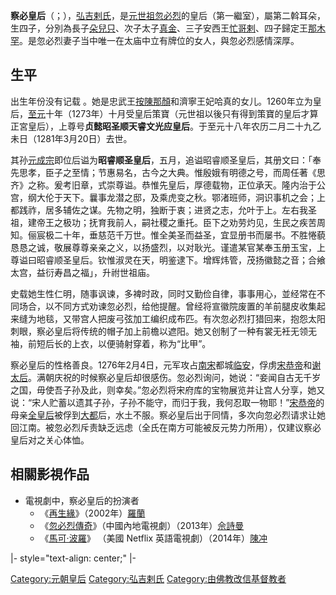 {{東亞女性歷史人物
|名稱=昭睿顺圣皇后弘吉剌氏
|身份=[[元朝|元朝]][[皇后|皇后]]
|畫像=[[File:元世祖后.jpg|250px]]
|說明=
|姓=[[弘吉剌|弘吉剌氏]]
|名=察必
|姓名=
|字=
|官職=
|封爵=
|位號=第二斡耳朵[[皇后|皇后]]
|封號=元妃→贞懿昭圣顺天睿文光应皇后
|御稱號=
|湯沐邑=
|徽號=
|宮號1=
|宮號2=
|神號=
|尊號=
|乳名=
|幼名=
|兒名=
|童名=
|小字=
|號=
|法號=
|院號=
|其他名號=
|出生年=約[[蒙古帝国|蒙古]][[成吉思汗|元太祖]]二十年（1225年）
|出生地=
|婚年=
|逝世年=[[至元_(忽必烈)|至元]]十八年农历二月二十九 <br />{{death date and age|1281|3|20|1225|1|1}}
|逝世地=
|諡號=昭睿顺圣皇后
|墳墓=
|父親=忠武王[[按陳|按陳那顏]]
|嫡母=
|母親=濟寧王妃哈真
|夫=[[忽必烈|元世祖忽必烈]]
|婚姻名份=[[繼室|繼室]]
|夫之父=[[拖雷|拖雷]]
|夫之母=[[唆魯禾帖尼|唆魯禾帖尼]]
|夫之嫡母=
|夫之元配=大皇后[[帖古倫|帖古倫]]弘吉剌氏
|夫之正室=
|夫之繼室=[[南必皇后|南必皇后]]弘吉剌氏
|夫之平妻=[[塔剌海皇后|塔剌海皇后]]（第二斡耳朵）、[[奴罕|奴罕皇后]]（第二斡耳朵）、[[伯要兀真|伯要兀真皇后]]許兀慎氏（第三斡耳朵）、[[阔阔伦皇后|阔阔伦皇后]]（第三斡耳朵）
|夫之側室=[[八八罕|八八罕]]妃子（第四斡耳朵）、[[撒不忽|撒不忽]]妃子（第四斡耳朵）
|兄弟=
|姊妹=
|嫡兄弟=
|嫡姊妹=
|庶兄弟=
|庶姊妹=
|同胞兄弟=
|同胞姊妹=
|異母兄弟=
|異母姊妹=
|異父兄弟=
|異父姊妹=
|繼兄弟=
|繼姊妹=
|子=長子[[朵兒只|朵兒只]]、次子太子[[真金|真金]]、三子安西王[[忙哥剌|忙哥剌]]、四子歸定王[[那木罕|那木罕]]。
|女=
|養子=
|養女=
|繼子=
|繼女=
|注釋=
}}

'''察必皇后'''（{{mong|m=ᠴᠠᠪᠦᠢ|Ppp=Čabui}}；{{bd||約1225年|1281年|3月20日||catIdx=X}}），[[弘吉剌氏|弘吉剌氏]]，是[[忽必烈|元世祖忽必烈]]的皇后（第一繼室），屬第二斡耳朵，生四子，分別為長子[[朵兒只|朵兒只]]、次子太子[[真金|真金]]、三子安西王[[忙哥剌|忙哥剌]]、四子歸定王[[那木罕|那木罕]]。是忽必烈妻子当中唯一在太庙中立有牌位的女人，與忽必烈感情深厚。

== 生平 ==

出生年份没有记载<!-- 生年无具体记载。如果有新的发现，请提供来源。 -->。她是忠武王[[按陳|按陳那顏]]和濟寧王妃哈真的女儿。1260年立为皇后，[[至元_(忽必烈)|至元]]十年（1273年）十月受皇后策寶（元世祖以後只有得到策寶的皇后才算正宮皇后），上尊号'''贞懿昭圣顺天睿文光应皇后'''。于至元十八年农历二月二十九乙未日（1281年3月20日）去世。

其孙[[元成宗|元成宗]]即位后谥为'''昭睿顺圣皇后'''，五月，追谥昭睿顺圣皇后，其册文曰：「奉先思孝，臣子之至情；节惠易名，古今之大典。惟殷娥有明德之号，而周任著《思齐》之称。爰考旧章，式崇尊谥。恭惟先皇后，厚德载物，正位承天。隆内治于公宫，纲大伦于天下。曩事龙潜之邸，及乘虎变之秋。鄂渚班师，洞识事机之会；上都践祚，居多辅佐之谋。先物之明，独断于衷；进贤之志，允叶于上。左右我圣祖，建帝王之极功；抚育我前人，嗣社稷之重托。臣下之劝劳灼见，生民之疾苦周知。俪宸极二十年，垂慈范千万世。惟全美圣而益圣，宜显册书而屡书。不胜惓藐恳恳之诚，敬展尊尊亲亲之义，以扬盛烈，以对耿光。谨遣某官某奉玉册玉宝，上尊谥曰昭睿顺圣皇后。钦惟淑灵在天，明鉴逮下。增辉炜管，茂扬徽懿之音；合飨太宫，益衍寿昌之福」，升祔世祖庙。

史载她生性仁明，随事讽谏，多裨时政，同时又勤俭自律，事事用心，並经常在不同场合，以不同方式劝谏忽必烈，给他提醒。曾经将宣徽院废置的羊前腿皮收集起来缝为地毯，又带宫人把废弓弦加工编织成布匹。有次忽必烈打猎回来，抱怨太阳刺眼，察必皇后将传统的帽子加上前檐以遮阳。她又创制了一种有裳无衽无领无袖，前短后长的上衣，以便骑射穿着，称为“比甲”。

察必皇后的性格善良。1276年2月4日，元军攻占[[南宋|南宋]]都城[[临安府_(浙江)|临安]]，俘虏[[宋恭帝|宋恭帝]]和[[谢太后|谢太后]]。满朝庆祝的时候察必皇后却很感伤。忽必烈询问，她说：“妾闻自古无千岁之国，毋使吾子孙及此，则幸矣。”忽必烈将宋府库的宝物展览并让宫人分享，她又说：“宋人贮蓄以遗其子孙，子孙不能守，而归于我，我何忍取一物耶！”[[宋恭帝|宋恭帝]]的母亲[[全皇后_(宋度宗)|全皇后]]被俘到[[大都|大都]]后，水土不服。察必皇后出于同情，多次向忽必烈请求让她回江南。被忽必烈斥责缺乏远虑（全氏在南方可能被反元势力所用），仅建议察必皇后对之关心体恤。

== 相關影視作品 ==
*電視劇中，察必皇后的扮演者
**《[[再生緣_(2002年電視劇)|再生緣]]》（2002年）[[羅蘭_(香港)|羅蘭]]
**《[[忽必烈傳奇|忽必烈傳奇]]》（中國內地電視劇）（2013年）[[佘詩曼|佘詩曼]]
**《[[马可·波罗_(电视剧)|馬可·波羅]]》 （美國 Netflix 英語電視劇）（2014年）[[陈冲_(演员)|陳冲]]

{{start box}}
|- style="text-align: center;"
{{s-bef|before=[[也速儿|也速儿]]}}
{{s-ttl|rows=|title=[[:category:元朝皇后|蒙古皇后]]|years=1260年－1271年}}
{{s-aft|rows=2|after=[[南必皇后|南必皇后]]}}
|-
{{s-bef|before=[[南宋|南宋]][[全皇后_(宋度宗)|全皇后]]}}
{{s-ttl|rows=|title=[[:category:元朝皇后|元朝皇后]]|years=1271年－1281年}}
{{end box}}

{{元朝皇后}}

[[Category:元朝皇后|Category:元朝皇后]]
[[Category:弘吉剌氏|Category:弘吉剌氏]]
[[Category:由佛教改信基督教者|Category:由佛教改信基督教者]]